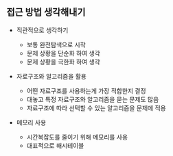 ## 접근 방법 생각해내기

- 직관적으로 생각하기

  - 보통 완전탐색으로 시작
  - 문제 상황을 단순화 하여 생각
  - 문제 상황을 극한화 하여 생각

- 자료구조와 알고리즘을 활용

  - 어떤 자료구조를 사용하는게 가장 적합한지 결정
  - 대놓고 특정 자료구조와 알고리즘을 묻는 문제도 많음
  - 자료구조에 따라 선택할 수 있는 알고리즘을 문제에 적용

- 메모리 사용
  - 시간복잡도를 줄이기 위해 메모리를 사용
  - 대표적으로 해시테이블
